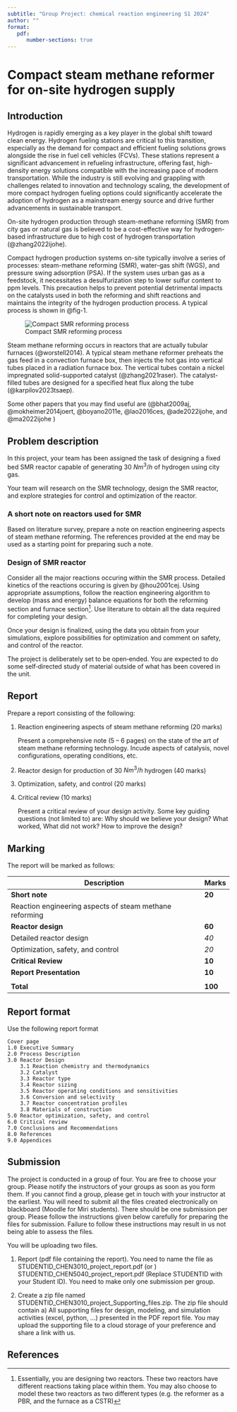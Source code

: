 ```yaml
---
subtitle: "Group Project: chemical reaction engineering S1 2024"
author: ""
format:
   pdf:
      number-sections: true
---
```


# Compact steam methane reformer for on-site hydrogen supply

## Introduction

Hydrogen is rapidly emerging as a key player in the global shift toward clean
energy. Hydrogen fueling stations are critical to this transition, especially
as the demand for compact and efficient fueling solutions grows alongside the
rise in fuel cell vehicles (FCVs). These stations represent a significant
advancement in refueling infrastructure, offering fast, high-density energy
solutions compatible with the increasing pace of modern transportation. While
the industry is still evolving and grappling with challenges related to
innovation and technology scaling, the development of more compact hydrogen
fueling options could significantly accelerate the adoption of hydrogen as a
mainstream energy source and drive further advancements in sustainable
transport.

On-site hydrogen production through steam-methane reforming (SMR) from city gas
or natural gas is believed to be a cost-effective way for hydrogen-based
infrastructure due to high cost of hydrogen transportation (@zhang2022ijohe). 

Compact hydrogen production systems on-site typically involve a series of
processes: steam-methane reforming (SMR), water-gas shift (WGS), and pressure
swing adsorption (PSA). If the system uses urban gas as a feedstock, it
necessitates a desulfurization step to lower sulfur content to ppm levels. This
precaution helps to prevent potential detrimental impacts on the catalysts used
in both the reforming and shift reactions and maintains the integrity of the
hydrogen production process. A typical process is shown in @fig-1. 

![Compact SMR reforming process](../../assets/images/hyserve30-reforming-process.png){#fig-1}

Steam methane reforming occurs in reactors that are actually tubular furnaces
(@worstell2014). A typical steam methane reformer preheats the gas feed in a
convection furnace box, then injects the hot gas into vertical tubes placed in
a radiation furnace box. The vertical tubes contain a nickel impregnated
solid-supported catalyst (@zhang2021raser). The catalyst-filled tubes are
designed for a specified heat flux along the tube (@karpilov2023tsaep).

Some other papers that you may find useful are (@bhat2009aj,
@mokheimer2014joert, @boyano2011e, @lao2016ces, @ade2022ijohe, and @ma2022ijohe )

## Problem description

In this project, your team has been assigned the task of designing a fixed bed
SMR reactor capable of generating 30 $Nm^3/h$ of hydrogen using city gas. 

Your team will research on the SMR technology, design the SMR reactor, and
explore strategies for control and optimization of the reactor. 

### A short note on reactors used for SMR

Based on literature survey, prepare a note on reaction engineering aspects of
steam methane reforming. The references provided at the end may be used as a
starting point for preparing such a note.

### Design of SMR reactor

Consider all the major reactions occuring within the SMR process. Detailed
kinetics of the reactions occuring is given by @hou2001cej. 
Using appropriate assumptions, follow the reaction engineering algorithm to
develop (mass and energy) balance equations for both the reforming section and
furnace section[^1]. Use literature to obtain all the data required for
completing your design. 

[^1]: Essentially, you are designing two reactors. These two reactors have
different reactions taking place within them. You may also choose to model
these two reactors as two different types (e.g. the reformer as a PBR, and the
furnace as a CSTR)

Once your design is finalized, using the data you obtain from your simulations,
explore possibilities for optimization and comment on safety, and control of
the reactor. 

The project is deliberately set to be open‐ended. You are expected to do some
self‐directed study of material outside of what has been covered in the unit. 

## Report

Prepare a report consisting of the following:

1. Reaction engineering aspects of steam methane reforming \hfill (20 marks) 

   Present a comprehensive note (5 – 6 pages) on the state of the art of 
   steam methane reforming technology. Incude aspects of catalysis, novel
   configurations, operating conditions, etc.

2. Reactor design for production of 30 $Nm^3/h$ hydrogen \hfill (40 marks) 

3. Optimization, safety, and control \hfill (20 marks)

4. Critical review \hfill (10 marks)

   Present a critical review of your design activity.
   Some key guiding questions (not limited to) are: 
   Why should we believe your design?
   What worked, What did not work?
   How to improve the design?

## Marking

The report will be marked as follows:

| Description   | Marks |
| - | - |
| **Short note** | **20** |
| Reaction engineering aspects of steam methane reforming||
| **Reactor design** | **60**|
| Detailed reactor design |_40_|
| Optimization, safety, and control | _20_ |
| **Critical Review** |**10** |
| **Report Presentation** | **10**     |
|                     |       |
| **Total**             | **100**    |

## Report format

Use the following report format

```
Cover page
1.0 Executive Summary
2.0 Process Description
3.0 Reactor Design
	3.1 Reaction chemistry and thermodynamics
	3.2 Catalyst
	3.3 Reactor type
	3.4 Reactor sizing
	3.5 Reactor operating conditions and sensitivities
	3.6 Conversion and selectivity
	3.7 Reactor concentration profiles
	3.8 Materials of construction
5.0 Reactor optimization, safety, and control
6.0 Critical review
7.0 Conclusions and Recommendations
8.0 References
9.0 Appendices
```
## Submission

The project is conducted in a group of four. 
You are free to choose your group.
Please notify the instructors of your groups as soon as you form them.
If you cannot find a group, please get in touch with your instructor at the earliest.
You will need to submit all the files created electronically on blackboard (Moodle for Miri students).
There should be one submission per group. 
Please follow the instructions given below carefully for preparing the files for submission.
Failure to follow these instructions may result in us not being able to assess the files.

You will be uploading two files.

1.  Report (pdf file containing the report).
    You need to name the file as STUDENTID_CHEN3010_project_report.pdf (or )
    STUDENTID_CHEN5040_project_report.pdf (Replace STUDENTID with your Student
    ID). You need to make only one submission per group.

2.  Create a zip file named STUDENTID_CHEN3010_project_Supporting_files.zip.
    The zip file should contain a) All supporting files for design, modeling,
    and simulation activities (excel, python, ...) presented in the PDF report
    file. You may upload the supporting file to a cloud storage of your preference
    and share a link with us.

## References


